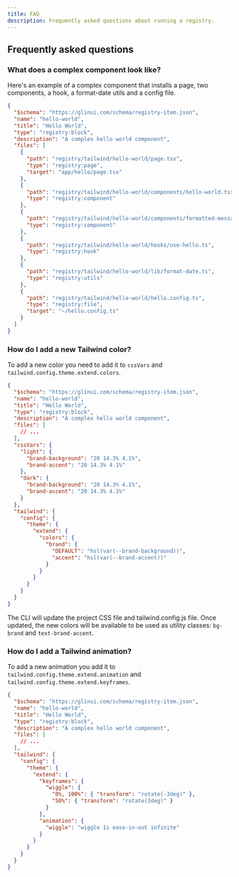 ```yaml
---
title: FAQ
description: Frequently asked questions about running a registry.
---
```


## Frequently asked questions

### What does a complex component look like?

Here's an example of a complex component that installs a page, two components, a hook, a format-date utils and a config file.

```json showLineNumbers
{
  "$schema": "https://glinui.com/schema/registry-item.json",
  "name": "hello-world",
  "title": "Hello World",
  "type": "registry:block",
  "description": "A complex hello world component",
  "files": [
    {
      "path": "registry/tailwind/hello-world/page.tsx",
      "type": "registry:page",
      "target": "app/hello/page.tsx"
    },
    {
      "path": "registry/tailwind/hello-world/components/hello-world.tsx",
      "type": "registry:component"
    },
    {
      "path": "registry/tailwind/hello-world/components/formatted-message.tsx",
      "type": "registry:component"
    },
    {
      "path": "registry/tailwind/hello-world/hooks/use-hello.ts",
      "type": "registry:hook"
    },
    {
      "path": "registry/tailwind/hello-world/lib/format-date.ts",
      "type": "registry:utils"
    },
    {
      "path": "registry/tailwind/hello-world/hello.config.ts",
      "type": "registry:file",
      "target": "~/hello.config.ts"
    }
  ]
}
```

### How do I add a new Tailwind color?

To add a new color you need to add it to `cssVars` and `tailwind.config.theme.extend.colors`.

```json showLineNumbers {10-19} {24-29}
{
  "$schema": "https://glinui.com/schema/registry-item.json",
  "name": "hello-world",
  "title": "Hello World",
  "type": "registry:block",
  "description": "A complex hello world component",
  "files": [
    // ...
  ],
  "cssVars": {
    "light": {
      "brand-background": "20 14.3% 4.1%",
      "brand-accent": "20 14.3% 4.1%"
    },
    "dark": {
      "brand-background": "20 14.3% 4.1%",
      "brand-accent": "20 14.3% 4.1%"
    }
  },
  "tailwind": {
    "config": {
      "theme": {
        "extend": {
          "colors": {
            "brand": {
              "DEFAULT": "hsl(var(--brand-background))",
              "accent": "hsl(var(--brand-accent))"
            }
          }
        }
      }
    }
  }
}
```

The CLI will update the project CSS file and tailwind.config.js file. Once updated, the new colors will be available to be used as utility classes: `bg-brand` and `text-brand-accent`.

### How do I add a Tailwind animation?

To add a new animation you add it to `tailwind.config.theme.extend.animation` and `tailwind.config.theme.extend.keyframes`.

```json showLineNumbers {14-22}
{
  "$schema": "https://glinui.com/schema/registry-item.json",
  "name": "hello-world",
  "title": "Hello World",
  "type": "registry:block",
  "description": "A complex hello world component",
  "files": [
    // ...
  ],
  "tailwind": {
    "config": {
      "theme": {
        "extend": {
          "keyframes": {
            "wiggle": {
              "0%, 100%": { "transform": "rotate(-3deg)" },
              "50%": { "transform": "rotate(3deg)" }
            }
          },
          "animation": {
            "wiggle": "wiggle 1s ease-in-out infinite"
          }
        }
      }
    }
  }
}
```
